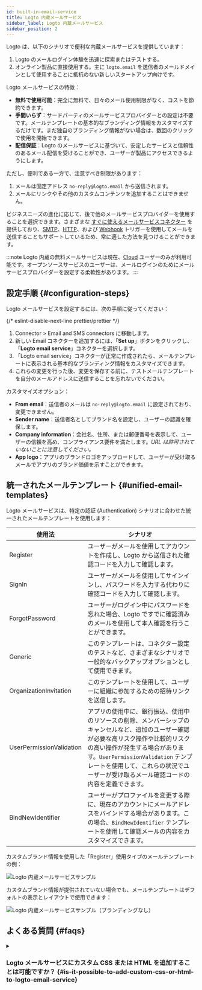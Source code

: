 ```yaml
---
id: built-in-email-service
title: Logto 内蔵メールサービス
sidebar_label: Logto 内蔵メールサービス
sidebar_position: 2
---
```


Logto は、以下のシナリオで便利な内蔵メールサービスを提供しています：

1. Logto のメールログイン体験を迅速に探索またはテストする。
2. オンライン製品に直接使用する。主に `logto.email` を送信者のメールドメインとして使用することに抵抗のない新しいスタートアップ向けです。

Logto メールサービスの特徴：

- **無料で使用可能**：完全に無料で、日々のメール使用制限がなく、コストを節約できます。
- **手間いらず**：サードパーティのメールサービスプロバイダーとの設定は不要です。メールテンプレートの基本的なブランディング情報をカスタマイズするだけです。まだ独自のブランディング情報がない場合は、数回のクリックで使用を開始できます。
- **配信保証**：Logto のメールサービスに基づいて、安定したサービスと信頼性のあるメール配信を受けることができ、ユーザーが製品にアクセスできるようにします。

ただし、便利である一方で、注意すべき制限があります：

1. メールは固定アドレス `no-reply@logto.email` から送信されます。
2. メールにリンクやその他のカスタムコンテンツを追加することはできません。

ビジネスニーズの進化に応じて、後で他のメールサービスプロバイダーを使用することを選択できます。さまざまな [すぐに使えるメールサービスコネクター](/connectors/email-connectors#popular-email-providers) を提供しており、[SMTP](/integrations/smtp)、[HTTP](/integrations/http-email)、および [Webhook](/developers/webhooks) トリガーを使用してメールを送信することもサポートしているため、常に適した方法を見つけることができます。

:::note
Logto 内蔵の無料メールサービスは現在、[Cloud](https://cloud.logto.io/) ユーザーのみが利用可能です。オープンソースサービスのユーザーは、メールログインのためにメールサービスプロバイダーを設定する柔軟性があります。
:::

## 設定手順 \{#configuration-steps}

Logto メールサービスを設定するには、次の手順に従ってください：

{/* eslint-disable-next-line prettier/prettier */}
1. <CloudLink to="/connectors/passwordless">Connector > Email and SMS connectors</CloudLink> に移動します。
2. 新しい Email コネクターを追加するには、「**Set up**」ボタンをクリックし、「**Logto email service**」コネクターを選択します。
3. 「Logto email service」コネクターが正常に作成されたら、メールテンプレートに表示される基本的なブランディング情報をカスタマイズできます。
4. これらの変更を行った後、変更を保存する前に、テストメールテンプレートを自分のメールアドレスに送信することを忘れないでください。

カスタマイズオプション：

- **From email**：送信者のメールは `no-reply@logto.email` に設定されており、変更できません。
- **Sender name**：送信者名としてブランド名を設定し、ユーザーの認識を確保します。
- **Company information**：会社名、住所、または郵便番号を表示して、ユーザーの信頼を高め、コンプライアンス要件を満たします。_URL は許可されていないことに注意してください。_
- **App logo**：アプリのブランドロゴをアップロードして、ユーザーが受け取るメールでアプリのブランド価値を示すことができます。

## 統一されたメールテンプレート \{#unified-email-templates}

Logto メールサービスは、特定の認証 (Authentication) シナリオに合わせた統一されたメールテンプレートを使用します：

| 使用法                   | シナリオ                                                                                                                                                                                                                                                                                              |
| ------------------------ | ----------------------------------------------------------------------------------------------------------------------------------------------------------------------------------------------------------------------------------------------------------------------------------------------------- |
| Register                 | ユーザーがメールを使用してアカウントを作成し、Logto から送信された確認コードを入力して確認します。                                                                                                                                                                                                    |
| SignIn                   | ユーザーがメールを使用してサインインし、パスワードを入力する代わりに確認コードを入力して確認します。                                                                                                                                                                                                  |
| ForgotPassword           | ユーザーがログイン中にパスワードを忘れた場合、Logto ですでに確認済みのメールを使用して本人確認を行うことができます。                                                                                                                                                                                  |
| Generic                  | このテンプレートは、コネクター設定のテストなど、さまざまなシナリオで一般的なバックアップオプションとして使用できます。                                                                                                                                                                                |
| OrganizationInvitation   | このテンプレートを使用して、ユーザーに組織に参加するための招待リンクを送信します。                                                                                                                                                                                                                    |
| UserPermissionValidation | アプリの使用中に、銀行振込、使用中のリソースの削除、メンバーシップのキャンセルなど、追加のユーザー確認が必要な高リスク操作や比較的リスクの高い操作が発生する場合があります。`UserPermissionValidation` テンプレートを使用して、これらの状況でユーザーが受け取るメール確認コードの内容を定義できます。 |
| BindNewIdentifier        | ユーザーがプロファイルを変更する際に、現在のアカウントにメールアドレスをバインドする場合があります。この場合、`BindNewIdentifier` テンプレートを使用して確認メールの内容をカスタマイズできます。                                                                                                      |

カスタムブランド情報を使用した「Register」使用タイプのメールテンプレートの例：

<img
  src="/img/assets/logto-email-service-template-sample.png"
  alt="Logto 内蔵メールサービスサンプル"
/>

カスタムブランド情報が提供されていない場合でも、メールテンプレートはデフォルトの表示とレイアウトで使用できます：

<img
  src="/img/assets/logto-email-service-template-sample-without-branding.png"
  alt="Logto 内蔵メールサービスサンプル（ブランディングなし）"
/>

## よくある質問 \{#faqs}

<details>
<summary>

### Logto メールサービスにカスタム CSS または HTML を追加することは可能ですか？ \{#is-it-possible-to-add-custom-css-or-html-to-logto-email-service}

</summary>

Logto の内蔵メールサービスはカスタム CSS または HTML をサポートしていません。一般的なブランディング要素のみを変更できます。この制限は、すべてのテナントが同じ IP アドレスと送信者アドレスを共有するため、内蔵メールサービスの安定性を維持するために設けられています。詳細については、「[メール配信を改善する要因](https://blog.logto.io/verification-email-delivery#factors-to-improve-email-delivery)」を参照してください。

メールテンプレートをカスタマイズするには、AWS Direct Mail、SendGrid、Mailgun、Postmark、または SMTP などの他のメールコネクターを使用することをお勧めします。

</details>
